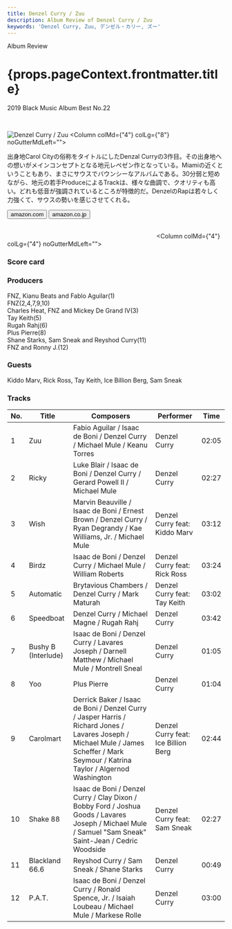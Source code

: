 ```yaml
---
title: Denzel Curry / Zuu
description: Album Review of Denzel Curry / Zuu
keywords: 'Denzel Curry, Zuu, デンゼル・カリー, ズー'
---
```




<p className="largeP">Album Review</p>
<h1 className="h1--no--margin">{props.pageContext.frontmatter.title}</h1>
<p className="largeP"><Link to="/best50/2019/">2019 Black Music Album Best No.22</Link></p>

<br/>
<Row  className="image-card-group">
	<Column colMd={"3"} colLg={"4"} noGutterMdLeft="">
       <ImageCard>

![Denzel Curry / Zuu](../../images/cd/denzelcurry1L.jpg) 
</ImageCard>
	</Column>
	<Column colMd={"4"} colLg={"8"} noGutterMdLeft="">
	<p>出身地Carol Cityの俗称をタイトルにしたDenzal Curryの3作目。その出身地への想いがメインコンセプトとなる地元レペゼン作となっている。Miamiの近くということもあり、まさにサウスでバウンシーなアルバムである。30分弱と短めながら、地元の若手ProduceによるTrackは、様々な曲調で、クオリティも高い。どれも低音が強調されているところが特徴的だ。DenzelのRapは若々しく力強くて、サウスの勢いを感じさせてくれる。
	</p>
	<div>
	  <Button className="button-right-mergin"  href="https://amzn.to/2Y2TCw7" kind="primary" size="small" renderIcon={ArrowUpRight24}>
      amazon.com
    </Button>
    <Button className="button-right-mergin"  href="https://amzn.to/3cxCqUJ" kind="secondary" size="small" renderIcon={ArrowUpRight24}>
      amazon.co.jp
    </Button>
	</div>
	<a style="display:inline-block;overflow:hidden;background:url(https://linkmaker.itunes.apple.com/ja-jp/lockup.svg?releaseDate=2019-05-31&kind=album&bubble=apple_music&style=mono-black) no-repeat;width:180px;height:45px;" href="https://geo.music.apple.com/jp/album/zuu/1465384996?mt=1&app=music&ls=1&at=11lcug"></a>
	<a style="display:inline-block;overflow:hidden;background:url(https://linkmaker.itunes.apple.com/ja-jp/badge-lrg.svg?releaseDate=2019-05-31T00:00:00Z&kind=album&bubble=itunes_music) no-repeat;width:140px;height:45px;" href="https://geo.music.apple.com/jp/album/zuu/1465384996?app=itunes&at=11lcug"></a>
　</Column>
</Row>
<Row >
	<Column colMd={"4"} colLg={"4"} noGutterMdLeft="">
<div>
    <h3>Score card</h3>
	<SliderJS1 value="1" />
    <SliderJS2 value="2" />
	<SliderJS3 value="2" />
    <SliderJS4 value="8" />
</div>
</Column>
<Column colMd={"8"} colLg={"8"} noGutterMdLeft="">
<div>
<h3>Producers</h3>
<p>
FNZ, Kianu Beats and Fablo Aguilar(1)
<br/>FNZ(2,4,7,9,10)
<br/>Charles Heat, FNZ and Mickey De Grand IV(3)
<br/>Tay Keith(5)
<br/>Rugah Rahj(6)
<br/>Plus Pierre(8)
<br/>Shane Starks, Sam Sneak and Reyshod Curry(11)
<br/>FNZ and Ronny J.(12)
</p>
<h3>Guests</h3>
<p>
Kiddo Marv, Rick Ross, Tay Keith, Ice Billion Berg, Sam Sneak
</p>
</div>
</Column>
</Row>

<h3>Tracks</h3>

| No. |	 Title              |	 Composers                                                                                                                                                                        |	 Performer                          | Time	|
| --- |	------------------- | ----------------------------------------------------------------------------------------------------------------------------------------------------------------------------------- |	----------------------------------- | ----- |
| 1	  |	Zuu                	| Fabio Aguilar / Isaac de Boni / Denzel Curry / Michael Mule / Keanu Torres                                                                                                          |	Denzel Curry                       	| 02:05 |
| 2	  |	Ricky              	| Luke Blair / Isaac de Boni / Denzel Curry / Gerard Powell II / Michael Mule                                                                                                         |	Denzel Curry                       	| 02:27 |
| 3	  |	Wish               	| Marvin Beauville / Isaac de Boni / Ernest Brown / Denzel Curry / Ryan Degrandy / Kae Williams, Jr. / Michael Mule                                                                   |	Denzel Curry feat: Kiddo Marv      	| 03:12 |
| 4	  |	Birdz              	| Isaac de Boni / Denzel Curry / Michael Mule / William Roberts                                                                                                                       |	Denzel Curry feat: Rick Ross       	| 03:24 |
| 5	  |	Automatic          	| Brytavious Chambers / Denzel Curry / Mark Maturah                                                                                                                                   |	Denzel Curry feat: Tay Keith       	| 03:02 |
| 6	  |	Speedboat          	| Denzel Curry / Michael Magne / Rugah Rahj                                                                                                                                           |	Denzel Curry                       	| 03:42 |
| 7	  |	Bushy B (Interlude)	| Isaac de Boni / Denzel Curry / Lavares Joseph / Darnell Matthew / Michael Mule / Montrell Sneal                                                                                     |	Denzel Curry                       	| 01:05 |
| 8	  |	Yoo                	| Plus Pierre                                                                                                                                                                         |	Denzel Curry                       	| 01:04 |
| 9	  |	Carolmart          	| Derrick Baker / Isaac de Boni / Denzel Curry / Jasper Harris / Richard Jones / Lavares Joseph / Michael Mule / James Scheffer / Mark Seymour / Katrina Taylor / Algernod Washington |	Denzel Curry feat: Ice Billion Berg	| 02:44 |
| 10  |	Shake 88           	| Isaac de Boni / Denzel Curry / Clay Dixon / Bobby Ford / Joshua Goods / Lavares Joseph / Michael Mule / Samuel "Sam Sneak" Saint-Jean / Cedric Woodside                             |	Denzel Curry feat: Sam Sneak       	| 02:27 |
| 11  |	Blackland 66.6     	| Reyshod Curry / Sam Sneak / Shane Starks                                                                                                                                            |	Denzel Curry                       	| 00:49 |
| 12  |	P.A.T.             	| Isaac de Boni / Denzel Curry / Ronald Spence, Jr. / Isaiah Loubeau / Michael Mule / Markese Rolle                                                                                   |	Denzel Curry                       	| 03:00 |
